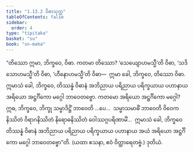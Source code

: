```yaml
---
title: "1.13.2 ဝိဓာသုတ္တ"
tableOfContents: false
sidebar:
  order: 4
type: "tipitaka"
basket: "su"
book: "sn-maha"
---
```



<DynamicBreadcrumb />

<Division number="162" book="sn-maha">

<Paragraph number="312" book="sn-maha">
“တိဿော ဣမာ, ဘိက္ခဝေ, ဝိဓာ. ကတမာ တိဿော? ‘သေယျောဟမသ္မီ’တိ ဝိဓာ, ‘သဒိသောဟမသ္မီ’တိ ဝိဓာ, ‘ဟီနောဟမသ္မီ’တိ ဝိဓာ—  ဣမာ ခေါ, ဘိက္ခဝေ, တိဿော ဝိဓာ. ဣမာသံ ခေါ, ဘိက္ခဝေ, တိဿန္နံ ဝိဓာနံ အဘိညာယ ပရိညာယ ပရိက္ခယာယ ပဟာနာယ အရိယော အဋ္ဌင်္ဂိကော မဂ္ဂေါ ဘာဝေတဗ္ဗော. ကတမော အရိယော အဋ္ဌင်္ဂိကော မဂ္ဂေါ? ဣဓ, ဘိက္ခဝေ, ဘိက္ခု သမ္မာဒိဋ္ဌိံ ဘာဝေတိ …ပေ…  သမ္မာသမာဓိံ ဘာဝေတိ ဝိဝေကနိဿိတံ ဝိရာဂနိဿိတံ နိရောဓနိဿိတံ ဝေါဿဂ္ဂပရိဏာမိံ…  ဣမာသံ ခေါ, ဘိက္ခဝေ တိဿန္နံ ဝိဓာနံ အဘိညာယ ပရိညာယ ပရိက္ခယာယ ပဟာနာယ အယံ အရိယော အဋ္ဌင်္ဂိကော မဂ္ဂေါ ဘာဝေတဗ္ဗော”တိ. (ယထာ ဧသနာ, ဧဝံ ဝိတ္ထာရေတဗ္ဗံ.)

</Paragraph>
</Division>

<Paragraph number="313" type="center" book="sn-maha">
ဒုတိယံ.
</Paragraph>